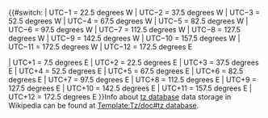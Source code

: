 <includeonly>{{#switch:{{{1|}}}
| UTC−1 = 22.5 degrees W
| UTC−2 = 37.5 degrees W
| UTC−3 = 52.5 degrees W
| UTC−4 = 67.5 degrees W
| UTC−5 = 82.5 degrees W
| UTC−6 = 97.5 degrees W
| UTC−7 = 112.5 degrees W
| UTC−8 = 127.5 degrees W
| UTC−9 = 142.5 degrees W
| UTC−10 = 157.5 degrees W
| UTC−11 = 172.5 degrees W
| UTC−12 = 172.5 degrees E

| UTC+1 = 7.5 degrees E
| UTC+2 = 22.5 degrees E
| UTC+3 = 37.5 degrees E
| UTC+4 = 52.5 degrees E
| UTC+5 = 67.5 degrees E
| UTC+6 = 82.5 degrees E
| UTC+7 = 97.5 degrees E
| UTC+8 = 112.5 degrees E
| UTC+9 = 127.5 degrees E
| UTC+10 = 142.5 degrees E
| UTC+11 = 157.5 degrees E
| UTC+12 = 172.5 degrees E
}}</includeonly><noinclude>Info about [[tz database]] data storage in Wikipedia can be found at [[Template:Tz/doc#tz database]].</noinclude>